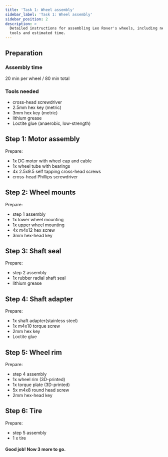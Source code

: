 ```yaml
---
title: 'Task 1: Wheel assembly'
sidebar_label: 'Task 1: Wheel assembly'
sidebar_position: 2
description: >
  Detailed instructions for assembling Leo Rover's wheels, including necessary
  tools and estimated time.
---
```


## Preparation

### Assembly time

20 min per wheel / 80 min total

### Tools needed

- cross-head screwdriver
- 2.5mm hex key (metric)
- 3mm hex key (metric)
- lithium grease
- Loctite glue (anaerobic, low-strength)

<ImageZoom
  loading="eager"
  src="/img/robots/leo/manuals/wheels/wheel-assembly-1.webp"
  alt="Box of parts used to assemble Leo Rover wheels"
  width="1000"
  height="667"
/>

<ImageZoom
  src="/img/robots/leo/manuals/wheels/wheel-assembly-2.webp"
  alt="Opened box containing parts used to assemble Leo Rover wheels"
  width="1000"
  height="667"
/>

## Step 1: Motor assembly

Prepare:

- 1x DC motor with wheel cap and cable
- 1x wheel tube with bearings
- 4x 2.5x9.5 self tapping cross-head screws
- cross-head Phillips screwdriver

<ImageZoom
  src="/img/robots/leo/manuals/wheels/wheel-assembly-3.webp"
  alt="Parts used to assemble motor of the Leo Rover, laying on the table"
  width="1000"
  height="667"
/>

<ImageZoom
  src="/img/robots/leo/manuals/wheels/wheel-assembly-4.webp"
  alt="Hands holding motor tube and DC motor"
  width="1000"
  height="667"
  caption="Insert the motor to the motor tube."
/>

<ImageZoom
  src="/img/robots/leo/manuals/wheels/wheel-assembly-5.webp"
  alt="Motor tube with inserted motor, screwdriver tightening the screw"
  width="1000"
  height="667"
  caption="Secure the motor using 4x 2.9x9.5 screws."
/>

<ImageZoom
  src="/img/robots/leo/manuals/wheels/wheel-assembly-6.webp"
  alt="Rear side of the motor tube with opened wheel cap"
  width="1000"
  height="667"
  caption="Push the motor cap to the tube to close the assembly."
/>

<ImageZoom
  src="/img/robots/leo/manuals/wheels/wheel-assembly-7.webp"
  alt="Rear side of the motor tube with closed wheel cap"
  width="1000"
  height="667"
/>

<ImageZoom
  src="/img/robots/leo/manuals/wheels/wheel-assembly-8.webp"
  alt="Wheel cap without inserted rubber seals"
  width="1000"
  height="667"
  caption="Press the cable rubbers into their housings."
/>

<ImageZoom
  src="/img/robots/leo/manuals/wheels/wheel-assembly-9.webp"
  alt="Wheel cap with inserted rubber seals"
  width="1000"
  height="667"
/>

## Step 2: Wheel mounts

Prepare:

- step 1 assembly
- 1x lower wheel mounting
- 1x upper wheel mounting
- 4x m4x12 hex screw
- 3mm hex-head key

<ImageZoom
  src="/img/robots/leo/manuals/wheels/wheel-assembly-10.webp"
  alt="Required parts used to assemble wheels mounts"
  width="1000"
  height="667"
/>

<ImageZoom
  src="/img/robots/leo/manuals/wheels/wheel-assembly-11.webp"
  alt="step 1 assembly with both mountings"
  width="1000"
  height="667"
  caption="Place the upper wheel mounting and the lower wheel
    mounting on the wheel tube (according to the photo)."
/>

<ImageZoom
  src="/img/robots/leo/manuals/wheels/wheel-assembly-12.webp"
  alt="Screwing together both mountings on motor tube"
  width="1000"
  height="667"
  caption="Assemble the wheel mountings together using 4x m4x12 hex screws.
    Tighten the connection just enough so that the mountings don't slide or rotate on the tube."
/>

<ImageZoom
  src="/img/robots/leo/manuals/wheels/wheel-assembly-13.webp"
  alt="Rear view of assembled component, cable going in direction of upper mounting"
  width="1000"
  height="667"
  caption="Make sure the wheel mountings pair is aligned with the wheel cap as in the photo."
/>

## Step 3: Shaft seal

Prepare:

- step 2 assembly
- 1x rubber radial shaft seal
- lithium grease

<ImageZoom
  src="/img/robots/leo/manuals/wheels/wheel-assembly-14.webp"
  alt="Parts used to assembly shaft seal"
  width="1000"
  height="667"
/>

<ImageZoom
  src="/img/robots/leo/manuals/wheels/wheel-assembly-15.webp"
  alt="Inserting seal into front of motor tube"
  width="1000"
  height="667"
  caption="Press the shaft seal in the corresponding housing in the wheel tub.
    The seal needs to be pressed on the motor shaft side, with a groove facing outwards."
/>

<ImageZoom
  src="/img/robots/leo/manuals/wheels/wheel-assembly-16.webp"
  alt="Inserting seal with use of hands"
  width="1000"
  height="667"
/>

<ImageZoom
  src="/img/robots/leo/manuals/wheels/wheel-assembly-17.webp"
  alt="Motor tube with properly inserted shaft seal"
  width="1000"
  height="667"
  caption="The seal needs to be evenly housed in the tube."
/>

<ImageZoom
  src="/img/robots/leo/manuals/wheels/wheel-assembly-18.webp"
  alt="Applying lithium grease between motor housing and shaft seal"
  width="1000"
  height="667"
/>

<ImageZoom
  src="/img/robots/leo/manuals/wheels/wheel-assembly-19.webp"
  alt="Applied grease on motor housing"
  width="1000"
  height="667"
  caption="Press a decent amount of lithium grease between the shaft seal and the motor housing."
/>

## Step 4: Shaft adapter

Prepare:

- 1x shaft adapter(stainless steel)
- 1x m4x10 torque screw
- 2mm hex key
- Loctite glue

<ImageZoom
  src="/img/robots/leo/manuals/wheels/wheel-assembly-20.webp"
  alt="Loctite, shaft adapter, torque screw and imbus screwdriver laying on the table"
  width="1000"
  height="667"
/>

<ImageZoom
  src="/img/robots/leo/manuals/wheels/wheel-assembly-21.webp"
  alt="Applying loctite on torque screw"
  width="1000"
  height="667"
  caption="Press a drop of Loctite glue on the torque screw thread."
/>

<ImageZoom
  src="/img/robots/leo/manuals/wheels/wheel-assembly-22.webp"
  alt="Inserting torque screw into shaft adapter"
  width="1000"
  height="667"
  caption="Insert the torque screw to the shaft adapter radial hole. Don't tighten it yet."
/>

<ImageZoom
  src="/img/robots/leo/manuals/wheels/wheel-assembly-23.webp"
  alt="Putting shaft adapter on motor shaft"
  width="1000"
  height="667"
  caption="Attach the adapter to the motor shaft.
    Make sure the radial hole is in the normal axis of the motor shaft plain side."
/>

<ImageZoom
  src="/img/robots/leo/manuals/wheels/wheel-assembly-24.webp"
  alt="Correctly positioned shaft adapter"
  width="1000"
  height="667"
  caption="Press the adapter until there's only 0.5-1mm clearance
    between the adapter and the wheel tube.
    Some force may be needed, depending on how much grease needs to be
    pushed out to make space for the shaft."
/>

<ImageZoom
  src="/img/robots/leo/manuals/wheels/wheel-assembly-25.webp"
  alt="Correctly positioned shaft adapter"
  width="1000"
  height="667"
  caption="Tighten rhe radial torque screw."
/>

## Step 5: Wheel rim

Prepare:

- step 4 assembly
- 1x wheel rim (3D-printed)
- 1x torque plate (3D-printed)
- 5x m4x8 round head screw
- 2mm hex-head key

<ImageZoom
  src="/img/robots/leo/manuals/wheels/wheel-assembly-26.webp"
  alt="Parts needed to assemble wheel rim"
  width="1000"
  height="667"
/>

<ImageZoom
  src="/img/robots/leo/manuals/wheels/wheel-assembly-27.webp"
  alt="Putting wheel rim on step 4 assembly"
  width="1000"
  height="667"
  caption="Push the wheel rim on the assembly bearings, some force may be needed."
/>

<ImageZoom
  src="/img/robots/leo/manuals/wheels/wheel-assembly-28.webp"
  alt="Pressing wheel rim on top of bearings"
  width="1000"
  height="667"
/>

<ImageZoom
  src="/img/robots/leo/manuals/wheels/wheel-assembly-29.webp"
  alt="Correctly positioned wheel rim"
  width="1000"
  height="667"
  caption="Push until the front bearing touches the wheel rim internal step and
    the rear bearing ends plain with the wheel rim surface."
/>

<ImageZoom
  src="/img/robots/leo/manuals/wheels/wheel-assembly-30.webp"
  alt="Correctly positioned wheel rim, rear side of the wheel rim touching bearing"
  width="1000"
  height="667"
/>

<ImageZoom
  src="/img/robots/leo/manuals/wheels/wheel-assembly-31.webp"
  alt="Assembly and torque plate held in hands"
  width="1000"
  height="667"
  caption="Assemble the torque plate so the plate 'teeth' match the rim openings."
/>

<ImageZoom
  src="/img/robots/leo/manuals/wheels/wheel-assembly-32.webp"
  alt="Torque plate mounted on the wheel rim, holes aligned with shaft adapter"
  width="1000"
  height="667"
  caption="Align the torque plate holes with the shaft adapter threaded
    holes and screw them together using 5x m4x8 screws."
/>

<ImageZoom
  src="/img/robots/leo/manuals/wheels/wheel-assembly-32.webp"
  alt="Assembled wheel rim"
  width="1000"
  height="667"
/>

## Step 6: Tire

Prepare:

- step 5 assembly
- 1 x tire

<ImageZoom
  src="/img/robots/leo/manuals/wheels/wheel-assembly-33.webp"
  alt="Step 5 assembly and tire laying on the table"
  width="1000"
  height="667"
  caption="There will be 2x step 5 assemblies with a shorter cable and
    2x step 5 assemblies with a longer cable. Assemble the tires to end up with 1x
    short cable assembly with the tire thread facing left,
    1x short cable assembly with the tire thread facing right,
    1x long cable assembly with the tire thread facing left and
    1x long cable assembly with the tire thread facing right."
/>

<ImageZoom
  src="/img/robots/leo/manuals/wheels/wheel-assembly-34.webp"
  alt="Assembling tire on the wheel rim"
  width="1000"
  height="667"
  caption="Each tire needs to fit on the wheel rim grooves,
    some force is needed to push and align them properly.
    Make sure the front and read lip of the tire are in the corresponding grooves."
/>

<ImageZoom
  src="/img/robots/leo/manuals/wheels/wheel-assembly-35.webp"
  alt="Assembling tire on the wheel rim"
  width="1000"
  height="667"
  caption="Each tire needs to fit on the wheel rim grooves,
    some force is needed to push and align them properly.
    Make sure the front and read lip of the tire are in the corresponding grooves."
/>

<ImageZoom
  src="/img/robots/leo/manuals/wheels/wheel-assembly-36.webp"
  alt="Tire assembled on the wheel rim"
  width="1000"
  height="667"
/>

<ImageZoom
  src="/img/robots/leo/manuals/wheels/wheel-assembly-37.webp"
  alt="Overview of assembled wheel module"
  width="1000"
  height="667"
/>

#### Good job! Now 3 more to go.

<ImageZoom
  src="/img/robots/leo/manuals/wheels/wheel-assembly-38.webp"
  alt="Screw used to mount wheel module with rocker"
  width="1000"
  height="667"
  caption="After the assembly step you'll end up with 2x m5x10 hex screws that will
    be used later to mount the wheel to the suspension. Store them in the plastic tray."
/>
